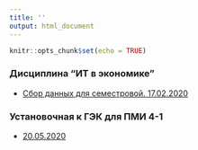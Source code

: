 ```yaml
---
title: ''
output: html_document
---
```


```r
knitr::opts_chunk$set(echo = TRUE)

```



### Дисциплина “ИТ в экономике”    

* [Сбор данных для семестровой. 17.02.2020](https://aksyuk.github.io/xaringan_gh/slides/itve/slides_01.html)   

### Установочная к ГЭК для ПМИ 4-1

* [20.05.2020](https://aksyuk.github.io/xaringan_gh/slides/R_practice/slides_gek_review.html)  